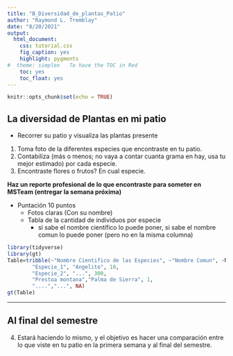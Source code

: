 ```yaml
---
title: "B_Diversidad_de_plantas_Patio"
author: "Raymond L. Tremblay"
date: "8/20/2021"
output:
  html_document:
    css: tutorial.css
    fig_caption: yes
    highlight: pygments
#  theme: simplex   To have the TOC in Red
    toc: yes
    toc_float: yes
---
```


```r
knitr::opts_chunk$set(echo = TRUE)
```


## La diversidad de Plantas en mi patio

- Recorrer su patio y visualiza las plantas presente

1. Toma foto de la diferentes especies que encontraste en tu patio.
2. Contabiliza (más o menos; no vaya a contar cuanta grama en hay, usa tu mejor estimado) por cada especie.
3. Encontraste flores o frutos? En cual especie.

**Haz un reporte profesional de lo que encontraste para someter en MSTeam (entregar la semana próxima)**

- Puntación 10 puntos
  - Fotos claras (Con su nombre)
  - Tabla de la cantidad de individuos por especie
      - si sabe el nombre científico lo puede poner, si sabe el nombre comun lo puede poner (pero no en la misma columna)
    
```r
library(tidyverse)
library(gt)
Table=tribble(~"Nombre Cientifico de las Especies", ~"Nombre Comun", ~N,
        "Especie_1", "Angelito", 10,
        "Especie_2", "...", 300,
        "Prestoa montana","Palma de Sierra", 1,
        "....","...", NA)
gt(Table)
```
    

***

## Al final del semestre

4. Estará haciendo lo mismo, y el objetivo es hacer una comparación entre lo que viste en tu patio en la primera semana y al final del semestre.  
 
 
 
 